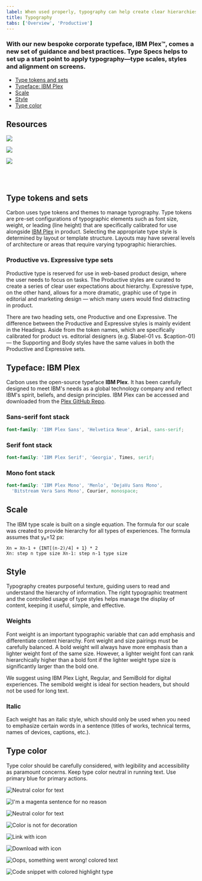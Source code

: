 ```yaml
---
label: When used properly, typography can help create clear hierarchies, organize information, and guide users through the product or experience.
title: Typography
tabs: ['Overview', 'Productive']
---
```



### With our new bespoke corporate typeface, IBM Plex™, comes a new set of guidance and best practices. Type Specs helps to set up a start point to apply typography—type scales, styles and alignment on screens.

<AnchorLinks>

- [Type tokens and sets](#type-tokens-and-sets)
- [Typeface: IBM Plex](#typeface-ibm-plex)
- [Scale](#scale)
- [Style](#style)
- [Type color](#type-color)

</AnchorLinks>

## Resources

<Row className="tile--group">
<Column offsetLg="4" colMd="4" colLg="4" noGutterSm>
  <ClickableTile
    title="Get the latest IBM Plex™ download on GitHub"
    href="https://github.com/IBM/plex/releases/latest"
    type="resource">

![](images/github-icon.png)

  </ClickableTile>
</Column>
<Column colMd="4" colLg="4"  noGutterSm>
  <ClickableTile
    title="Visit the IBM Plex™ website to learn more"
    href="https://www.ibm.com/plex/"
    type="resource">

  </ClickableTile>
</Column>
<Column offsetLg="4" colMd="4" colLg="4" noGutterSm>
  <ClickableTile
    title="Elements package: Type"
    href="https://github.com/IBM/carbon-elements/tree/master/packages/type"
    type="resource">

![](images/github-icon.png)

  </ClickableTile>
</Column>
<Column colMd="4" colLg="4"  noGutterSm>
  <ClickableTile
    title="Type package preview"
    href="https://github.com/IBM/carbon-elements/tree/master/packages/type"
    type="resource">

![](images/sandbox-icon.png)

 </ClickableTile> 
</Column>
</Row>

<br />

<br />

## Type tokens and sets

Carbon uses type tokens and themes to manage typrography. Type tokens are pre-set configurations of typographic elements such as font size, weight, or leading (line height) that are specifically calibrated for use alongside [IBM Plex](http://ibm.com/plex) in product. Selecting the appropriate type style is determined by layout or template structure. Layouts may have several levels of architecture or areas that require varying typographic hierarchies.

### Productive vs. Expressive type sets

Productive type is reserved for use in web-based product design, where the user needs to focus on tasks. The Productive styles are curated to create a series of clear user expectations about hierarchy. Expressive type, on the other hand, allows for a more dramatic, graphic use of type in editorial and marketing design — which many users would find distracting in product.

There are two heading sets, one Productive and one Expressive. The difference between the Productive and Expressive styles is mainly evident in the Headings. Aside from the token names, which are specifically calibrated for product vs. editorial designers (e.g. $label-01 vs. $caption-01) — the Supporting and Body styles have the same values in both the Productive and Expressive sets.

## Typeface: IBM Plex

Carbon uses the open-source typeface **IBM Plex**. It has been carefully designed to meet IBM's needs as a global technology company and reflect IBM's spirit, beliefs, and design principles. IBM Plex can be accessed and downloaded from the [Plex GitHub Repo](https://github.com/ibm/plex).

<TypeWeight type="types" />

### Sans-serif font stack

```scss
font-family: 'IBM Plex Sans', 'Helvetica Neue', Arial, sans-serif;
```

### Serif font stack

```scss
font-family: 'IBM Plex Serif', 'Georgia', Times, serif;
```

### Mono font stack

```scss
font-family: 'IBM Plex Mono', 'Menlo', 'DejaVu Sans Mono',
  'Bitstream Vera Sans Mono', Courier, monospace;
```

## Scale

The IBM type scale is built on a single equation. The formula for our scale was created to provide hierarchy for all types of experiences. The formula assumes that y₀=12 px:

<TypeScaleTable />

```
Xn = Xn-1 + {INT[(n-2)/4] + 1} * 2
Xn: step n type size Xn-1: step n-1 type size
```

## Style

Typography creates purposeful texture, guiding users to read and understand the hierarchy of information. The right typographic treatment and the controlled usage of type styles helps manage the display of content, keeping it useful, simple, and effective.

### Weights

Font weight is an important typographic variable that can add emphasis and differentiate content hierarchy. Font weight and size pairings must be carefully balanced. A bold weight will always have more emphasis than a lighter weight font of the same size. However, a lighter weight font can rank hierarchically higher than a bold font if the lighter weight type size is significantly larger than the bold one.

We suggest using IBM Plex Light, Regular, and SemiBold for digital experiences. The semibold weight is ideal for section headers, but should not be used for long text.

<TypeWeight />

### Italic

Each weight has an italic style, which should only be used when you need to emphasize certain words in a sentence (titles of works, technical terms, names of devices, captions, etc.).

<TypeWeight type="italic" />

## Type color

Type color should be carefully considered, with legibility and accessibility as paramount concerns. Keep type color neutral in running text. Use primary blue for primary actions.

<Row>
<Column offsetLg="4" colMd="4" colLg="4">
<DoDontExample correct>

![Neutral color for text](images/Typography_overview_Type-color-1.svg)

</DoDontExample>
</Column>
<Column colMd="4" colLg="4" >
<DoDontExample>

![I'm a magenta sentence for no reason](images/Typography_overview_Type-color-2.svg)

</DoDontExample>
</Column>
</Row>

<Row>
<Column offsetLg="4" colMd="4" colLg="4">
<DoDontExample correct dark="true">

![Neutral color for text](images/Typography_overview_Type-color-3.svg)

</DoDontExample>
</Column>
<Column colMd="4" colLg="4" >
<DoDontExample dark="true">

![Color is not for decoration](images/Typography_overview_Type-color-4.svg)

</DoDontExample>
</Column>
</Row>

<Row>
<Column offsetLg="4" colMd="4" colLg="4">
<DoDontExample correct label="Core blue colors are used for text links and primary actions">

![Link with icon](images/Typography_overview_Type-color-5.svg)

</DoDontExample>
</Column>
<Column colMd="4" colLg="4" >
<DoDontExample correct label="Secondary actions use Gray 100 and icons">

![Download with icon](images/Typography_overview_Type-color-6.svg)

</DoDontExample>
</Column>
</Row>

<Row>
<Column offsetLg="4" colMd="4" colLg="4">
<DoDontExample correct label="Other use cases for colored type are code snippets, warnings, alerts, etc.">

![Oops, something went wrong! colored text](images/Typography_overview_Type-color-7.svg)

</DoDontExample>
</Column>
<Column colMd="4" colLg="4" >
<DoDontExample correct>

![Code snippet with colored highlight type](images/Typography_overview_Type-color-8.svg)

</DoDontExample>
</Column>
</Row>
